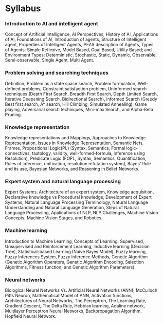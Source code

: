 
# Syllabus

<Steps>

### Introduction to AI and intelligent agent

Concept of Artificial Intelligence, AI Perspectives, History of AI, Applications of AI, Foundations of AI, Introduction of agents, Structure of Intelligent agent, Properties of Intelligent Agents, PEAS description of Agents, Types of Agents: Simple Reflexive, Model Based, Goal Based, Utility Based; and Environment Types: Deterministic, Stochastic, Static, Dynamic, Observable, Semi-observable, Single Agent, Multi Agent.

### Problem solving and searching techniques

Definition, Problem as a state space search, Problem formulation, Well-defined problems, Constraint satisfaction problem, Uninformed search techniques (Depth First Search, Breadth First Search, Depth Limited Search, Iterative Deepening Search, Bidirectional Search), Informed Search (Greedy Best first search, A\* search, Hill Climbing, Simulated Annealing), Game playing, Adversarial search techniques, Mini-max Search, and Alpha-Beta Pruning.

### Knowledge representation

Knowledge representations and Mappings, Approaches to Knowledge Representation, Issues in Knowledge Representation, Semantic Nets, Frames, Propositional Logic(PL) (Syntax, Semantics, Formal logic-connectives, tautology, validity, well-formed-formula, Inference using Resolution), Predicate Logic (FOPL, Syntax, Semantics, Quantification, Rules of inference, unification, resolution refutation system), Bayes' Rule and its use, Bayesian Networks, and Reasoning in Belief Networks.

### Expert system and natural language processing

Expert Systems, Architecture of an expert system, Knowledge acquisition, Declarative knowledge vs Procedural knowledge, Development of Expert Systems, Natural Language Processing Terminology, Natural Language Understanding and Natural Language Generation, Steps of Natural Language Processing, Applications of NLP, NLP Challenges, Machine Vision Concepts, Machine Vision Stages, and Robotics.

### Machine learning

Introduction to Machine Learning, Concepts of Learning, Supervised, Unsupervised and Reinforcement Learning, Inductive learning (Decision Tree), Statistical-based Learning (Naive Bayes Model), Fuzzy learning, Fuzzy Inferences System, Fuzzy Inference Methods, Genetic Algorithm (Genetic Algorithm Operators, Genetic Algorithm Encoding, Selection Algorithms, Fitness function, and Genetic Algorithm Parameters).

### Neural networks

Biological Neural Networks Vs. Artificial Neural Networks (ANN), McCulloch Pitts Neuron, Mathematical Model of ANN, Activation functions, Architectures of Neural Networks, The Perceptron, The Learning Rate, Gradient Descent, The Delta Rule, Hebbian learning, Adaline network, Multilayer Perceptron Neural Networks, Backpropagation Algorithm, Hopfield Neural Network.

</Steps>
